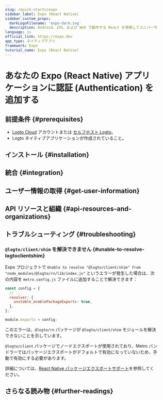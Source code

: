 ```yaml
---
slug: /quick-starts/expo
sidebar_label: Expo (React Native)
sidebar_custom_props:
  darkLogoFilename: 'expo-dark.svg'
  description: Android、iOS、および Web で動作する React を使用してユニバーサルネイティブアプリを作成します。
language: js
official_link: https://expo.dev
app_type: ネイティブアプリ
framework: Expo
tutorial_name: Expo (React Native)
---
```




# あなたの Expo (React Native) アプリケーションに認証 (Authentication) を追加する

<GuideTip />

## 前提条件 \{#prerequisites}

- [Logto Cloud](https://cloud.logto.io) アカウントまたは [セルフホスト Logto](/introduction/set-up-logto-oss)。
- Logto ネイティブアプリケーションが作成されていること。

## インストール \{#installation}

<Installation />

## 統合 \{#integration}

<Integration />

## ユーザー情報の取得 \{#get-user-information}

<GetUserInformation />

## API リソースと組織 \{#api-resources-and-organizations}

<ApiResources />

## トラブルシューティング \{#troubleshooting}

### `@logto/client/shim` を解決できません \{#unable-to-resolve-logtoclientshim}

Expo プロジェクトで `Unable to resolve "@logto/client/shim" from "node_modules/@logto/rn/lib/index.js"` というエラーが発生した場合は、次の内容を `metro.config.js` ファイルに追加することで解決できます：

```js title="metro.config.js"
const config = {
  // ...
  resolver: {
    unstable_enablePackageExports: true,
  },
};

module.exports = config;
```

このエラーは、`@logto/rn` パッケージが `@logto/client/shim` モジュールを解決できないことを示しています。

`@logto/client` パッケージでノードエクスポートが使用されており、Metro バンドラーではパッケージエクスポートがデフォルトで有効になっていないため、手動で有効にする必要があります。

詳細については、[React Native パッケージエクスポートサポート](https://reactnative.dev/blog/2023/06/21/package-exports-support#enabling-package-exports-beta)を参照してください。

## さらなる読み物 \{#further-readings}

<FurtherReadings />
